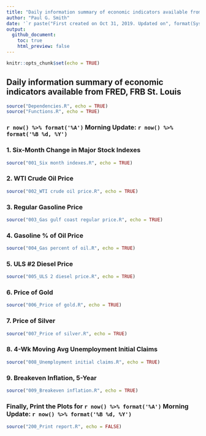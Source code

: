 ---
title: "Daily information summary of economic indicators available from FRED, FRB St. Louis"
author: "Paul G. Smith"
date: '`r paste("First created on Oct 31, 2019. Updated on", format(Sys.Date(),"%b %d, %Y"))`'
output: 
  github_document:
    toc: true
    html_preview: false
---

```{r setup, include=FALSE}
knitr::opts_chunk$set(echo = TRUE)
```

## Daily information summary of economic indicators available from FRED, FRB St. Louis


```{r echo=TRUE, message=TRUE, warning=TRUE}
source("Dependencies.R", echo = TRUE)
source("Functions.R", echo = TRUE)

```

### `r now() %>% format('%A')` Morning Update: `r now() %>% format('%B %d, %Y')`


### 1. Six-Month Change in Major Stock Indexes

```{r echo=TRUE, message=TRUE, warning=TRUE}
source("001_Six month indexes.R", echo = TRUE)
```

### 2. WTI Crude Oil Price

```{r echo=TRUE, message=TRUE, warning=TRUE}
source("002_WTI crude oil price.R", echo = TRUE)
```

### 3. Regular Gasoline Price

```{r echo=TRUE, message=TRUE, warning=TRUE}
source("003_Gas gulf coast regular price.R", echo = TRUE)
```

### 4. Gasoline % of Oil Price

```{r echo=TRUE, message=TRUE, warning=TRUE}
source("004_Gas percent of oil.R", echo = TRUE)
```

### 5. ULS #2 Diesel Price

```{r echo=TRUE, message=TRUE, warning=TRUE}
source("005_ULS 2 diesel price.R", echo = TRUE)
```

### 6. Price of Gold

```{r echo=TRUE, message=TRUE, warning=TRUE}
source("006_Price of gold.R", echo = TRUE)
```

### 7. Price of Silver

```{r echo=TRUE, message=TRUE, warning=TRUE}
source("007_Price of silver.R", echo = TRUE)
```

### 8. 4-Wk Moving Avg Unemployment Initial Claims

```{r echo=TRUE, message=TRUE, warning=TRUE}
source("008_Unemployment initial claims.R", echo = TRUE)
```

### 9. Breakeven Inflation, 5-Year

```{r echo=TRUE, message=TRUE, warning=TRUE}
source("009_Breakeven inflation.R", echo = TRUE)
```

### Finally, Print the Plots for `r now() %>% format('%A')` Morning Update: `r now() %>% format('%B %d, %Y')`


```{r echo=FALSE, message=FALSE, warning=FALSE}
source("200_Print report.R", echo = FALSE)
```